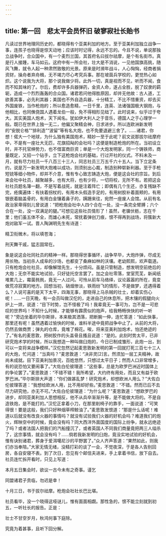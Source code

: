 ```yaml
---
---
---
```

title: 第一回　悲太平会员怀旧 破寥寂社长贻书
---



凡读过世界地理同历史的，都晓得有个亚美利加的地方。至于亚美利加独立战争一事，连孩子也晓得是惊天动地；应该时时记得，永远不忘的。今且不说，单说那独立战争时，合众国中，有一个麦烈兰国，其首府名曰拔尔祛摩，是个有名街市。真是行人接踵，车马如云。这府中有一所会社，壮大是不消说，一见他国旗高挑，随风飞舞，就令人起一种肃然致敬的光景。原来是时濒年战斗，人心恟恟，经商者捐资财，操舟者弃舟楫，无不竭力尽心考究兵事。那在坡茵兵学校的，更觉热心如炽。这个说我为大将，那个说我做少将。此外一切，真是视而不见，听而不闻，食而不知其味的了。尔后，费却许多兵器弹药，金资人命，遂占全胜，脱了奴隶的羁轭，造成一个烈烈轰轰的合众国。诸君若问他得胜原因，却并无他故：古人道，工欲善其事，必先利其器；美国也不外自造兵器，十分精工，不比不惜重资，却去买外国废铁，当作枪炮的；所以愈造愈精，一日千里，连英、法诸强国极大钢炮，与他相比，也同僬侥国人遇着龙伯一般，免不得相形见绌了。此时说来，似乎过于夸大。其实美国人炮术，天下闻名。犹如伊大利人之于音乐，德国人之于心理学一般。既已在世界上独一无二，他偏又聚精会神，日求进步。所以连欧洲新发明的“安脱仑格”“排利造”“波留”等有名大炮，也不免要退避三舍了。……诸君，你想！偌大一个地球，为什么独有美国炮术，精妙一至于此呢？前文说那拔尔祛摩府中，不是有一座壮大无匹，花旗招飐的会社吗？这便是制造枪炮的所在。当初设立时，并不托官绅势力，也不借富商巨资；单是一个大炮发明家，同一个铸铁师，商量既定，又招一个钻手，立下这枪炮会社的基础，行过开社的仪式。不料未及一月，就有尽力社员一千八百三十三人，同志社员三万五千六十五人。当下立定条约，说是万一新发明大炮难以成功，则须别出心裁，制造别种崭新利器。至于手枪短铳等细小物件，却并不介意，惟有专心致志铸造大炮，便是这会社的宗旨。到后来会社中社员，越聚越多，也有大将，也有少将，一切将校，无所不有。若把这会社社员题名簿一翻，不是写着战死，就是注着阵亡；即偶有几个生还，亦复残缺不完，疮痍遍体：有扶着拐杖的，有用木头假造手足的，有用树胶补着面颊的，有用银嵌着脑盖骨的，有用白金镶着鼻子的，蹒跚来往，宛然一座废人会馆。从前有名政治家卑得刻儿曾说道：“把枪炮会社中人四个合在一处，没一条完全臂膊；六个合在一处，没一双满足的腿。”可想见这些社员情形了！虽然，老骥伏枥，志在千里；他们虽五体不全，而雄心未死，常抚着弹创刀痕，恨不得再到战场，将簇新大炮对敌军一试。晋人陶渊明先生有诗道：

精卫衔微木，将以填苍海；

刑天舞干戚，猛志固常在。

象是说这会社同社员的精神一样。那晓得世事循环，战争早毕，大炮炸弹，尽成无用长物。当初杀人成阜的沙场，也都变了桑麻如林的沃壤。老幼熙熙，欢声载道。只有枪炮会社社员，却像解馆先生，十分烦闷。虽是只管制造，想发明空前绝后的大炮；无奈不能实地试验，只好徒托空言罢了。加之会社零落，堂室荒芜，新闻纸堆累几上，霉菌毵毵，竟无一人过问。可怜从前车马络绎，议论嚣嚣的所在，竟变做荒凉寂寞的地方。回想当初，硝烟惨淡，铁雨纷飞的情形，不是做梦，还遇得着么？人说可喜的是天下太平，四海无事，那晓得上马杀贼的壮士，却着实伤心呢！……一日天晚，有一会员叫做汉佗的，走进自己的休息所，把木镶的假腿向火炉上一烘，说道：“目下时势，岂不怪极了吗！我辈竟无一事可为，岂不是一可悲叹的世界吗！不知什么时候，才能够有霹雳似的炮声，给我畅畅快快的听一听呢？”旁边坐着的毕尔斯排，本来极其洒落，把断腕一伸，连忙答道：“如此快事，那里还有呢！虽然遇着过愉快的时候，谁料半途中竟把战争中止了。从前的大将，仍然去做商贾；弹丸的仓库，竟堆了棉花。唉，将来亚美利加炮术，怕还绝迹的了。”有名的麦思敦，把树胶作的头盖骨且搔且说道：“是的。此刻时势太平，已非研究炮术学的时候，所以我想造一种叫做臼炮的，今日已制成雏形，此炮一出，到可以一变将来战争模样。”汉佗忽然记起麦思敦新发明的第一回就打死三百七十三人的大炮，忙问道：“当真吗？”麦思敦道：“决非灵[2]言。然须加一层工夫精神，故尚未成就。目下亚美利加景况，百姓悠然，只想过太平日子；然而人口非常增多，有的说恐怕又要闹事了。”大佐白伦彼理道：“这些事，总是为欧罗巴洲近时国体上的争论罢了。”麦思敦道：“不错不错！我所希望，大约终有用处，而且又有益于欧罗巴洲。”毕尔斯排大声道：“你们做甚乱梦！研究炮术，却想欧洲人用么？”大佐白伦彼理答道：“我想给欧洲人用，比不用却好些。”麦思敦道：“不错。然而已后不去尽力研究他，亦无不可。”大佐白伦彼理道：“为什么呢？”麦思敦道：“想欧罗巴的进步，却同亚美利加人思想相反，他不从兵卒渐渐升等，是不能做大将的。不是自造铁炮，是不能打的。”汉佗正拿着小刀，在那里削椅子的靠手，一面说道：“可笑得很！要是这般，我们只好种烟草榨鲸油了。”麦思敦发恨道：“那是什么话呢！难道以后就没有改良火器的事情吗？就没有试验我们火器的好机会吗？难道我们的炮火，辉映空中的时候，竟会没有吗？同大西洋外面国度的国际上纷争，就永远绝迹了吗？或者法国人把我们的汽船撞沉了，或者英国人不同我们商量竟把两三人缢杀了，这宗事情，就会没有吗？……倘若我新发明的臼炮，竟没实地试验的好机会，惟有诀别诸君，葬身于爱洱噶尼沙的平野罢了。”众人齐声答道：“果然如此，则我们亦当奉陪。”大家无情无绪，没精打彩的谈了一会，不觉夜深，于是各人告别回房，各自安寝不表。到了次日，忽见有个邮信夫进来，手上拿着书信，放下自去。社员连忙拆开看时，只见上写道：

本月五日集会时，欲议一古今未有之奇事。谨乞

同盟诸君子贲临，勿迟是幸！

十月三日，书于拔尔祛摩。枪炮会社社长巴比堪。

社员看毕，没一个晓得这哑谜儿，惟有面面相觑。那性急的，恨不能立刻就到初五，一听社长的报告。正是：

壮士不甘空岁月，秋鸿何事下庭除。

究竟为着甚事，且听下回分解。